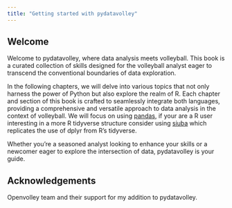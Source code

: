 ```yaml
---
title: "Getting started with pydatavolley"
---
```


## Welcome {#welcome}

Welcome to pydatavolley, where data analysis meets volleyball. This book is a curated collection of skills designed for the volleyball analyst eager to transcend the conventional boundaries of data exploration.

In the following chapters, we will delve into various topics that not only harness the power of Python but also explore the realm of R. Each chapter and section of this book is crafted to seamlessly integrate both languages, providing a comprehensive and versatile approach to data analysis in the context of volleyball. We will focus on using [pandas](https://pandas.pydata.org/), if your are a R user interesting in a more R tidyverse structure consider using [siuba](https://github.com/machow/siuba/) which replicates the use of dplyr from R's tidyverse.

Whether you're a seasoned analyst looking to enhance your skills or a newcomer eager to explore the intersection of data, pydatavolley is your guide.

## Acknowledgements {#Acknowledgements}

Openvolley team and their support for my addition to pydatavolley.